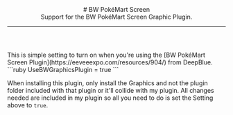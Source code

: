 <header>
  # BW PokéMart Screen
  <br/>
  Support for the BW PokéMart Screen Graphic Plugin.

  ---
</header>
This is simple setting to turn on when you're using the [BW PokéMart Screen Plugin](https://eeveeexpo.com/resources/904/) from DeepBlue.
<br/>
```ruby
UseBWGraphicsPlugin = true
```

<Callout type="attention">When installing this plugin, only install the Graphics and not the plugin folder included with that plugin or it'll collide with my plugin. All changes needed are included in my plugin so all you need to do is set the Setting above to `true`.</Callout>